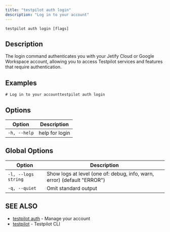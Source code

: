 ```yaml
---
title: "testpilot auth login"
description: "Log in to your account"
---
```


```
testpilot auth login [flags]
```

## Description[​](#description "Direct link to Description")

The login command authenticates you with your Jetify Cloud or Google Workspace account, allowing you to access Testpilot services and features that require authentication.

## Examples[​](#examples "Direct link to Examples")

```
# Log in to your accounttestpilot auth login
```

## Options[​](#options "Direct link to Options")

| Option       | Description    |
| ------------ | -------------- |
| `-h, --help` | help for login |

## Global Options[​](#global-options "Direct link to Global Options")

| Option              | Description                                                             |
| ------------------- | ----------------------------------------------------------------------- |
| `-l, --logs string` | Show logs at level (one of: debug, info, warn, error) (default "ERROR") |
| `-q, --quiet`       | Omit standard output                                                    |

## SEE ALSO[​](#see-also "Direct link to SEE ALSO")

* [testpilot auth](/testpilot/docs/cli_reference/testpilot_auth) - Manage your account
* [testpilot](/testpilot/docs/cli_reference/testpilot) - Testpilot CLI
